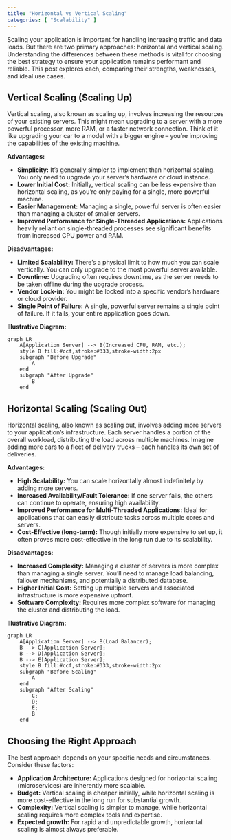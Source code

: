 ```yaml
---
title: "Horizontal vs Vertical Scaling"
categories: [ "Scalability" ]
---
```


Scaling your application is important for handling increasing traffic and data loads. But there are two primary approaches: horizontal and vertical scaling. Understanding the differences between these methods is vital for choosing the best strategy to ensure your application remains performant and reliable. This post explores each, comparing their strengths, weaknesses, and ideal use cases.

## Vertical Scaling (Scaling Up)

Vertical scaling, also known as scaling up, involves increasing the resources of your existing servers. This might mean upgrading to a server with a more powerful processor, more RAM, or a faster network connection. Think of it like upgrading your car to a model with a bigger engine – you're improving the capabilities of the existing machine.

**Advantages:**

-   **Simplicity:** It's generally simpler to implement than horizontal scaling. You only need to upgrade your server's hardware or cloud instance.
-   **Lower Initial Cost:** Initially, vertical scaling can be less expensive than horizontal scaling, as you're only paying for a single, more powerful machine.
-   **Easier Management:** Managing a single, powerful server is often easier than managing a cluster of smaller servers.
-   **Improved Performance for Single-Threaded Applications:** Applications heavily reliant on single-threaded processes see significant benefits from increased CPU power and RAM.

**Disadvantages:**

-   **Limited Scalability:** There's a physical limit to how much you can scale vertically. You can only upgrade to the most powerful server available.
-   **Downtime:** Upgrading often requires downtime, as the server needs to be taken offline during the upgrade process.
-   **Vendor Lock-in:** You might be locked into a specific vendor's hardware or cloud provider.
-   **Single Point of Failure:** A single, powerful server remains a single point of failure. If it fails, your entire application goes down.

**Illustrative Diagram:**

```mermaid
graph LR
    A[Application Server] --> B(Increased CPU, RAM, etc.);
    style B fill:#ccf,stroke:#333,stroke-width:2px
    subgraph "Before Upgrade"
        A
    end
    subgraph "After Upgrade"
        B
    end
```

## Horizontal Scaling (Scaling Out)

Horizontal scaling, also known as scaling out, involves adding more servers to your application's infrastructure. Each server handles a portion of the overall workload, distributing the load across multiple machines. Imagine adding more cars to a fleet of delivery trucks – each handles its own set of deliveries.

**Advantages:**

-   **High Scalability:** You can scale horizontally almost indefinitely by adding more servers.
-   **Increased Availability/Fault Tolerance:** If one server fails, the others can continue to operate, ensuring high availability.
-   **Improved Performance for Multi-Threaded Applications:** Ideal for applications that can easily distribute tasks across multiple cores and servers.
-   **Cost-Effective (long-term):** Though initially more expensive to set up, it often proves more cost-effective in the long run due to its scalability.

**Disadvantages:**

-   **Increased Complexity:** Managing a cluster of servers is more complex than managing a single server. You'll need to manage load balancing, failover mechanisms, and potentially a distributed database.
-   **Higher Initial Cost:** Setting up multiple servers and associated infrastructure is more expensive upfront.
-   **Software Complexity:** Requires more complex software for managing the cluster and distributing the load.

**Illustrative Diagram:**

```mermaid
graph LR
    A[Application Server] --> B(Load Balancer);
    B --> C[Application Server];
    B --> D[Application Server];
    B --> E[Application Server];
    style B fill:#ccf,stroke:#333,stroke-width:2px
    subgraph "Before Scaling"
        A
    end
    subgraph "After Scaling"
        C;
        D;
        E;
        B
    end
```

## Choosing the Right Approach

The best approach depends on your specific needs and circumstances. Consider these factors:

-   **Application Architecture:** Applications designed for horizontal scaling (microservices) are inherently more scalable.
-   **Budget:** Vertical scaling is cheaper initially, while horizontal scaling is more cost-effective in the long run for substantial growth.
-   **Complexity:** Vertical scaling is simpler to manage, while horizontal scaling requires more complex tools and expertise.
-   **Expected growth:** For rapid and unpredictable growth, horizontal scaling is almost always preferable.
